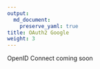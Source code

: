 ```yaml
---
output: 
  md_document:
    preserve_yaml: true
title: OAuth2 Google
weight: 3
---
```


OpenID Connect
coming soon
